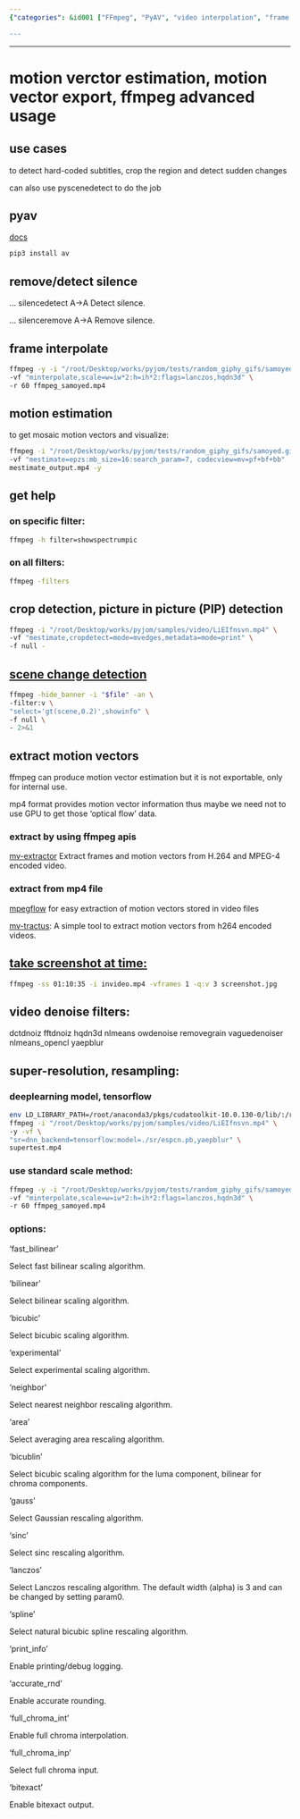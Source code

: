 ```yaml
---
{"categories": &id001 ["FFmpeg", "PyAV", "video interpolation", "frame extraction", "video extractor", "video transition", "video processing", "motion vector extraction", "scene change detection", "subtitle removal", "frame interpolation", "FFmpeg image resizing algorithms"], "category": "Video Processing", "date": "2022-09-11 23:44:52", "description": "This article delves into motion vector extraction, scene change detection, subtitle removal, and frame interpolation using PyAV with FFmpeg. Additionally, it covers FFmpeg's image resizing algorithms such as 'sinc', 'lanczos', and 'spline'. The article also explores logging options, rounding methods, chroma interpolation, luma/chroma component handling, and the 'bitexact' option for exact pixel handling.", "tags": *id001, "title": "motion vector estimation, motion vector export, ffmpeg advanced usage"}

---
```


------

# motion verctor estimation, motion vector export, ffmpeg advanced usage

## use cases

to detect hard-coded subtitles, crop the region and detect sudden changes

can also use pyscenedetect to do the job

## pyav

[docs](https://pyav.org/docs/stable/)

```bash
pip3 install av

```

## remove/detect silence

... silencedetect     A->A       Detect silence.

... silenceremove     A->A       Remove silence.

## frame interpolate

```bash
ffmpeg -y -i "/root/Desktop/works/pyjom/tests/random_giphy_gifs/samoyed.gif" \
-vf "minterpolate,scale=w=iw*2:h=ih*2:flags=lanczos,hqdn3d" \
-r 60 ffmpeg_samoyed.mp4

```

## motion estimation

to get mosaic motion vectors and visualize:

```bash
ffmpeg -i "/root/Desktop/works/pyjom/tests/random_giphy_gifs/samoyed.gif" \
-vf "mestimate=epzs:mb_size=16:search_param=7, codecview=mv=pf+bf+bb"  \
mestimate_output.mp4 -y

```

## get help

### on specific filter:

```bash
ffmpeg -h filter=showspectrumpic

```

### on all filters:

```bash
ffmpeg -filters

```

## crop detection, picture in picture (PIP) detection

```bash
ffmpeg -i "/root/Desktop/works/pyjom/samples/video/LiEIfnsvn.mp4" \
-vf "mestimate,cropdetect=mode=mvedges,metadata=mode=print" \
-f null -

```

## [scene change detection](https://brontosaurusrex.github.io/2019/03/11/ffmpeg-scene-detection/)

```bash
ffmpeg -hide_banner -i "$file" -an \
-filter:v \
"select='gt(scene,0.2)',showinfo" \
-f null \
- 2>&1

```

## extract motion vectors

ffmpeg can produce motion vector estimation but it is not exportable, only for internal use.

mp4 format provides motion vector information thus maybe we need not to use GPU to get those 'optical flow' data.

### extract by using ffmpeg apis

[mv-extractor](https://github.com/LukasBommes/mv-extractor) Extract frames and motion vectors from H.264 and MPEG-4 encoded video.

### extract from mp4 file

[mpegflow](https://github.com/vadimkantorov/mpegflow) for easy extraction of motion vectors stored in video files

[mv-tractus](https://github.com/jishnujayakumar/MV-Tractus): A simple tool to extract motion vectors from h264 encoded videos.

## [take screenshot at time:](https://write.corbpie.com/taking-screenshot-with-ffmpeg/#:~:text=To%20take%20a%20screenshot%20or%20save%20a%20frame,means%20the%20frame%20number%20at%20the%20time%20specified.)

```bash
ffmpeg -ss 01:10:35 -i invideo.mp4 -vframes 1 -q:v 3 screenshot.jpg

```

## video denoise filters:

dctdnoiz fftdnoiz hqdn3d nlmeans owdenoise removegrain vaguedenoiser nlmeans_opencl yaepblur

## super-resolution, resampling:

### deeplearning model, tensorflow

```bash
env LD_LIBRARY_PATH=/root/anaconda3/pkgs/cudatoolkit-10.0.130-0/lib/:/root/anaconda3/pkgs/cudnn-7.6.5-cuda10.0_0/lib/:$LD_LIBRARY_PATH \
ffmpeg -i "/root/Desktop/works/pyjom/samples/video/LiEIfnsvn.mp4" \
-y -vf \
"sr=dnn_backend=tensorflow:model=./sr/espcn.pb,yaepblur" \
supertest.mp4

```

### use standard scale method:

```bash
ffmpeg -y -i "/root/Desktop/works/pyjom/tests/random_giphy_gifs/samoyed.gif"\
-vf "minterpolate,scale=w=iw*2:h=ih*2:flags=lanczos,hqdn3d" \
-r 60 ffmpeg_samoyed.mp4

```

### options:

‘fast_bilinear’

Select fast bilinear scaling algorithm.

‘bilinear’

Select bilinear scaling algorithm.

‘bicubic’

Select bicubic scaling algorithm.

‘experimental’

Select experimental scaling algorithm.

‘neighbor’

Select nearest neighbor rescaling algorithm.

‘area’

Select averaging area rescaling algorithm.

‘bicublin’

Select bicubic scaling algorithm for the luma component, bilinear for chroma components.

‘gauss’

Select Gaussian rescaling algorithm.

‘sinc’

Select sinc rescaling algorithm.

‘lanczos’

Select Lanczos rescaling algorithm. The default width (alpha) is 3 and can be changed by setting param0.

‘spline’

Select natural bicubic spline rescaling algorithm.

‘print_info’

Enable printing/debug logging.

‘accurate_rnd’

Enable accurate rounding.

‘full_chroma_int’

Enable full chroma interpolation.

‘full_chroma_inp’

Select full chroma input.

‘bitexact’

Enable bitexact output.

